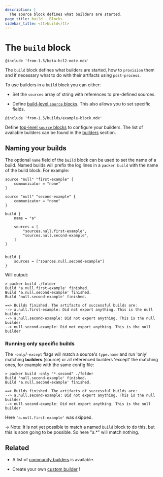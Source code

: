 ```yaml
---
description: |
  The source block defines what builders are started.
page_title: build - Blocks
sidebar_title: <tt>build</tt>
---
```


# The `build` block

`@include 'from-1.5/beta-hcl2-note.mdx'`

The `build` block defines what builders are started, how to `provision` them
and if necessary what to do with their artifacts using `post-process`.

To use builders in a `build` block you can either:

- Set the `sources` array of string with references to pre-defined sources.

- Define [build-level `source` blocks](/docs/templates/hcl_templates/blocks/build/source).
  This also allows you to set specific fields.

`@include 'from-1.5/builds/example-block.mdx'`

Define [top-level `source` blocks](/docs/templates/hcl_templates/blocks/source) to configure
your builders. The list of available builders can be found in the
[builders](/docs/builders) section.

## Naming your builds

The optional `name` field of the `build` block can be used to set the name of a
build. Named builds will prefix the log lines in a `packer build` with the name
of the build block. For example:

```hcl
source "null" "first-example" {
    communicator = "none"
}

source "null" "second-example" {
    communicator = "none"
}

build {
    name = "a"

    sources = [
        "sources.null.first-example",
        "sources.null.second-example",
    ]
}


build {
    sources = ["sources.null.second-example"]
}
```

Will output:

```shell-session
> packer build ./folder
Build 'a.null.first-example' finished.
Build 'a.null.second-example' finished.
Build 'null.second-example' finished.

==> Builds finished. The artifacts of successful builds are:
--> a.null.first-example: Did not export anything. This is the null builder
--> a.null.second-example: Did not export anything. This is the null builder
--> null.second-example: Did not export anything. This is the null builder
```

### Running only specific builds

The `-only`/`-except` flags will match a source's `type.name` and run 'only'
matching **builders** (source) or all referenced builders 'except' the matching
ones, for example with the same config file:

```shell-session
> packer build -only "*.second" ./folder
Build 'null.second-example' finished.
Build 'a.null.second-example' finished.

==> Builds finished. The artifacts of successful builds are:
--> a.null.second-example: Did not export anything. This is the null builder
--> null.second-example: Did not export anything. This is the null builder
```

Here `'a.null.first-example'` was skipped.

-> Note: It is not yet possible to match a named `build` block to do this, but
this is soon going to be possible. So here "a.\*" will match nothing.

## Related

- A list of [community
  builders](/community-tools#community-builders) is available.

- Create your own [custom builder](/docs/extending/custom-builders) !

